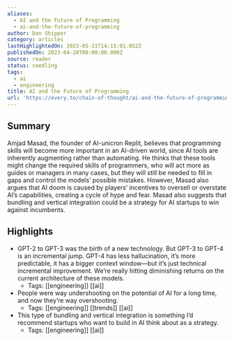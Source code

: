 ```yaml
---
aliases:
  - AI and the Future of Programming
  - ai-and-the-future-of-programming
author: Dan Shipper
category: articles
lastHighlightedOn: 2023-05-31T14:15:01.052Z
publishedOn: 2023-04-28T00:00:00.000Z
source: reader
status: seedling
tags:
  - ai
  - engineering
title: AI and the Future of Programming
url: 'https://every.to/chain-of-thought/ai-and-the-future-of-programming'
---
```

## Summary

Amjad Masad, the founder of AI-unicron Replit, believes that programming skills will become more important in an AI-driven world, since AI tools are inherently augmenting rather than automating. He thinks that these tools might change the required skills of programmers, who will act more as guides or managers in many cases, but they will still be needed to fill in gaps and control the models’ possible mistakes. However, Masad also argues that AI doom is caused by players’ incentives to oversell or overstate AI’s capabilities, creating a cycle of hype and fear. Masad also suggests that bundling and vertical integration could be a strategy for AI startups to win against incumbents.

## Highlights

- GPT-2 to GPT-3 was the birth of a new technology. But GPT-3 to GPT-4 is an incremental jump. GPT-4 has less hallucination, it’s more predictable, it has a bigger context window—but it’s just technical incremental improvement. We’re really hitting diminishing returns on the current architecture of these models.
    - Tags: [[engineering]] [[ai]]
- People were way undershooting on the potential of AI for a long time, and now they’re way overshooting.
    - Tags: [[engineering]] [[trends]] [[ai]]
- This type of bundling and vertical integration is something I’d recommend startups who want to build in AI think about as a strategy.
    - Tags: [[engineering]] [[ai]]
